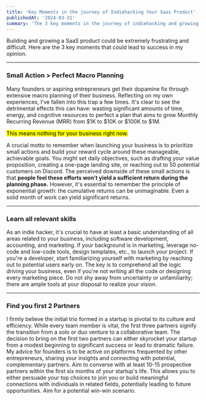 ```yaml
---
title: 'Key Moments in the journey of Indiehacking Your Saas Product'
publishedAt: '2024-03-31'
summary: 'The 3 key moments in the journey of indiehacking and growing your Saas product'
---
```


Building and growing a SaaS product could be extremely frustrating and difficult. Here are the 3 key moments that could lead to success in my opinion.
***
### Small Action > Perfect Macro Planning
Many founders or aspiring entrepreneurs get their dopamine fix through extensive macro planning of their business. Reflecting on my own experiences, I've fallen into this trap a few times. It's clear to see the detrimental effects this can have: wasting significant amounts of time, energy, and cognitive resources to perfect a plan that aims to grow Monthly Recurring Revenue (MRR) from $1K to $10K or $100K to $1M.

<mark>This means nothing for your business right now.</mark>

A crucial motto to remember when launching your business is to prioritize small actions and build your reward cycle around these manageable, achievable goals. You might set daily objectives, such as drafting your value proposition, creating a one-page landing site, or reaching out to 50 potential customers on Discord. The perceived downside of these small actions is that <strong>people feel these efforts won't yield a sufficient return during the planning phase.</strong> However, it's essential to remember the principle of exponential growth: the cumulative returns can be unimaginable. Even a solid month of work can yield significant returns.
***
### Learn all relevant skills
As an indie hacker, it's crucial to have at least a basic understanding of all areas related to your business, including software development, accounting, and marketing. If your background is in marketing, leverage no-code and low-code tools, design templates, etc., to launch your project. If you're a developer, start familiarizing yourself with marketing by reaching out to potential users early on. The key is to comprehend all the logic driving your business, even if you're not writing all the code or designing every marketing piece. Do not shy away from uncertainty or unfamiliarity; there are ample tools at your disposal to realize your vision.
***
### Find you first 2 Partners
I firmly believe the initial trio formed in a startup is pivotal to its culture and efficiency. While every team member is vital, the first three partners signify the transition from a solo or duo venture to a collaborative team. The decision to bring on the first two partners can either skyrocket your startup from a modest beginning to significant success or lead to dramatic failure. My advice for founders is to be active on platforms frequented by other entrepreneurs, sharing your insights and connecting with potential, complementary partners. Aim to converse with at least 10-15 prospective partners within the first six months of your startup's life. This allows you to either persuade your top choices to join you or build meaningful connections with individuals in related fields, potentially leading to future opportunities. Aim for a potential win-win scenario.
